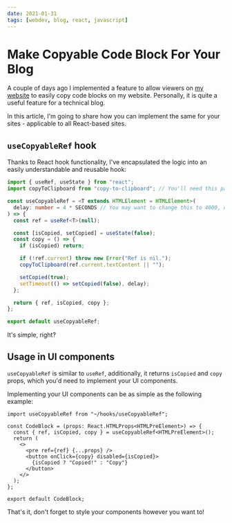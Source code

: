 ```yaml
---
date: 2021-01-31
tags: [webdev, blog, react, javascript]
---
```


# Make Copyable Code Block For Your Blog

A couple of days ago I implemented a feature to allow viewers on [my website] to
easily copy code blocks on my website. Personally, it is quite a useful feature
for a technical blog.

In this article, I'm going to share how you can implement the same for your
sites - applicable to all React-based sites.

## `useCopyableRef` hook

Thanks to React hook functionality, I've encapsulated the logic into an easily
understandable and reusable hook:

```tsx:useCopyableRef.ts
import { useRef, useState } from "react";
import copyToClipboard from "copy-to-clipboard"; // You'll need this package: `yarn add copy-to-clipboard`.

const useCopyableRef = <T extends HTMLElement = HTMLElement>(
  delay: number = 4 * SECONDS // You may want to change this to 4000, or define SECONDS somewhere in your application.
) => {
  const ref = useRef<T>(null);

  const [isCopied, setCopied] = useState(false);
  const copy = () => {
    if (isCopied) return;

    if (!ref.current) throw new Error("Ref is nil.");
    copyToClipboard(ref.current.textContent || "");

    setCopied(true);
    setTimeout(() => setCopied(false), delay);
  };

  return { ref, isCopied, copy };
};

export default useCopyableRef;
```

It's simple, right?

## Usage in UI components

`useCopyableRef` is similar to `useRef`, additionally, it returns `isCopied` and
`copy` props, which you'd need to implement your UI components.

Implementing your UI components can be as simple as the following example:

```tsx:code-block.tsx
import useCopyableRef from "~/hooks/useCopyableRef";

const CodeBlock = (props: React.HTMLProps<HTMLPreElement>) => {
  const { ref, isCopied, copy } = useCopyableRef<HTMLPreElement>();
  return (
    <>
      <pre ref={ref} {...props} />
      <button onClick={copy} disabled={isCopied}>
        {isCopied ? "Copied!" : "Copy"}
      </button>
    </>
  );
};

export default CodeBlock;
```

That's it, don't forget to style your components however you want to!

<!-- Links -->

[my website]: /
